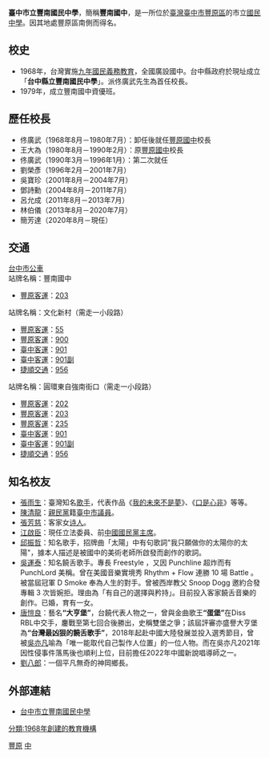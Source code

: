 {{Unreferenced|time=2020-05-03T04:47:23+00:00}}
{{Infobox School
| name = 臺中市立豐南國民中學
| other_name = Taichung Municipal<br>Feng-Nan Junior High School
| image = 
| motto = 
| established = 1968年
| type = 市立國民中學
| affiliation = [[臺中市政府|臺中市政府]]
| district = {{TWN}}[[臺中市|臺中市]][[豐原區|豐原區]]
| grades = 國一至國三
| principal = 簡芳達
| faculty = 
| staff = 
| enrollment = 
| free_label = 
| free_text = 
| location = (42054)台中市豐原區豐南街151號
| website = http://www.fnjh.tc.edu.tw/
}}

'''臺中市立豐南國民中學'''，簡稱'''豐南國中'''，是一所位於[[臺灣|臺灣]][[臺中市|臺中市]][[豐原區|豐原區]]的市立[[國民中學|國民中學]]。因其地處豐原區南側而得名。

==校史==
*1968年，台灣實施[[臺灣九年國民義務教育|九年國民義務教育]]，全國廣設國中。台中縣政府於現址成立「'''台中縣立豐南國民中學'''」。派佟廣武先生為首任校長。
*1979年，成立豐南國中資優班。

==歷任校長==
*佟廣武（1968年8月－1980年7月）：卸任後就任[[豐原國中|豐原國中]]校長
*王大為（1980年8月－1990年2月）：原[[豐原國中|豐原國中]]校長
*佟廣武（1990年3月－1996年1月）：第二次就任
*劉榮彥（1996年2月－2001年7月）
*吳寶珍（2001年8月－2004年7月）
*鄧詩勳（2004年8月－2011年7月）
*呂允成（2011年8月－2013年7月）
*林伯儀（2013年8月－2020年7月）
*簡芳達（2020年8月－現任）

==交通==
;[[台中市公車|台中市公車]]
;站牌名稱：豐南國中
*[[豐原客運|豐原客運]]：[[台中市公車203路|203]]
;站牌名稱：文化新村（需走一小段路）
*[[豐原客運|豐原客運]]：[[台中市公車55路|55]]
*[[豐原客運|豐原客運]]：[[台中市公車900路|900]]
*[[臺中客運|臺中客運]]：[[台中市公車901路|901]]
*[[臺中客運|臺中客運]]：[[台中市公車901路|901副]]
*[[捷順交通|捷順交通]]：[[台中市公車956路|956]]
;站牌名稱：圓環東自強南街口（需走一小段路）
*[[豐原客運|豐原客運]]：[[台中市公車202路|202]]
*[[豐原客運|豐原客運]]：[[台中市公車203路|203]]
*[[豐原客運|豐原客運]]：[[台中市公車235路|235]]
*[[臺中客運|臺中客運]]：[[台中市公車901路|901]]
*[[臺中客運|臺中客運]]：[[台中市公車901路|901副]]
*[[捷順交通|捷順交通]]：[[台中市公車956路|956]]

== 知名校友 ==
*[[張雨生|張雨生]]：臺灣知名[[歌手|歌手]]，代表作品《[[我的未來不是夢|我的未來不是夢]]》、《[[口是心非|口是心非]]》等等。
*[[陳清龍|陳清龍]]：[[親民黨|親民黨]]籍[[臺中市議會|臺中市議員]]。
*[[張芳慈|張芳慈]]：客家女[[诗人|诗人]]。
*[[江啟臣|江啟臣]]：現任立法委員、前[[中國國民黨主席|中國國民黨主席]]。
*[[邱振哲|邱振哲]]：知名歌手，招牌曲「太陽」中有句歌詞"我只願做你的太陽你的太陽"，據本人描述是被國中的美術老師所啟發而創作的歌詞。
*[[吳運泰|吳運泰]]：知名饒舌歌手。專長 Freestyle ，又因 Punchline 超炸而有 PunchLord 美稱。曾在美國音樂實境秀 Rhythm + Flow 連勝 10 場 Battle 。被當屆冠軍 D Smoke 奉為人生的對手。曾被西岸教父 Snoop Dogg 邀約合發專輯 3 次皆婉拒。理由為「有自己的選擇與矜持」。目前投入客家饒舌音樂的創作。已婚，育有一女。
*[[唐愷良|唐愷良]]：藝名'''“大亨堡”'''，台饒代表人物之一，曾與金曲歌王'''“蛋堡”'''在Diss RBL中交手，鏖戰至第七回合後勝出，史稱雙堡之爭；該屆評審亦盛譽大亨堡為'''“台灣最凶狠的饒舌歌手”'''，2018年起赴中國大陸發展並投入選秀節目，曾被[[吳亦凡|吳亦凡]]喻為「唯一能取代自己製作人位置」的一位人物。而在吳亦凡2021年因性侵事件落馬後也順利上位，目前擔任2022年中國新說唱導師之一。
*[[劉八郎|劉八郎]]：一個平凡無奇的神岡鄉長。

==外部連結==
*[http://www.fnjh.tc.edu.tw/ 台中市立豐南國民中學 ] {{Wayback|url=http://www.fnjh.tc.edu.tw/ |date=20120610181037 }}

{{臺中市國民中小學}}

[[Category:臺中市立國民中學|豐原]]
[[Category:豐原區學校|中]]
[[分類:1968年創建的教育機構|分類:1968年創建的教育機構]]